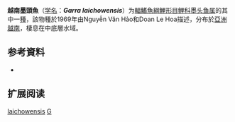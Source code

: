 {{Speciesbox
| name = 越南墨頭魚
| status = NE
| status_system = IUCN3.1
| image = 
| genus = Garra
| species = laichowensis
| authority = Nguyen & Doan, 1969
| synonyms = 
}}

'''越南墨頭魚'''（[[学名|学名]]：'''''Garra laichowensis'''''）为[[輻鰭魚綱|輻鰭魚綱]][[鯉形目|鯉形目]][[鲤科|鲤科]][[墨头鱼属|墨头鱼属]]的其中一[[種|種]]，該物種於1969年由Nguyễn Văn Hảo和Doan Le Hoa描述，分布於[[亞洲|亞洲]][[越南|越南]]，棲息在中底層水域。

== 参考資料 ==
*{{FishBase_species|genus=Garra|species=laichowensis|year=2011|month=12}}

== 扩展阅读 ==
{{refbegin}}
{{wikispecies-inline|Garra laichowensis|越南墨頭魚}}
{{refend}}
{{Taxonbar|from=Q1100594}}

[[Category:墨头鱼属|laichowensis]]
[[Category:1969年描述的鱼类|G]]


{{鯉形目小作品}}